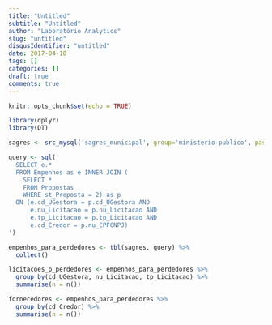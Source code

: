 ```yaml
---
title: "Untitled"
subtitle: "Untitled"
author: "Laboratório Analytics"
slug: "untitled"
disqusIdentifier: "untitled"
date: 2017-04-10
tags: []
categories: []
draft: true
comments: true
---
```


```r
knitr::opts_chunk$set(echo = TRUE)

library(dplyr)
library(DT)
```

```r
sagres <- src_mysql('sagres_municipal', group='ministerio-publico', password=NULL, username = "empenhados")

query <- sql('
  SELECT e.*
  FROM Empenhos as e INNER JOIN (
    SELECT *
    FROM Propostas
    WHERE st_Proposta = 2) as p 
  ON (e.cd_UGestora = p.cd_UGestora AND 
      e.nu_Licitacao = p.nu_Licitacao AND 
      e.tp_Licitacao = p.tp_Licitacao AND 
      e.cd_Credor = p.nu_CPFCNPJ)
')

empenhos_para_perdedores <- tbl(sagres, query) %>%
  collect()
```

```r
licitacoes_p_perdedores <- empenhos_para_perdedores %>%
  group_by(cd_UGestora, nu_Licitacao, tp_Licitacao) %>%
  summarise(n = n())

fornecedores <- empenhos_para_perdedores %>%
  group_by(cd_Credor) %>%
  summarise(n = n())
```


